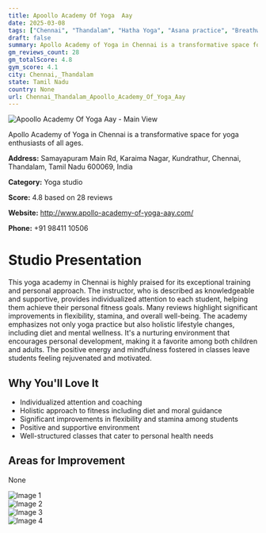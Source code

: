 ```yaml
---
title: Apoollo Academy Of Yoga  Aay
date: 2025-03-08
tags: ["Chennai", "Thandalam", "Hatha Yoga", "Asana practice", "Breathwork", "supportive atmosphere", "individual focus", "Chennai, Thandalam"]  
draft: false
summary: Apollo Academy of Yoga in Chennai is a transformative space for yoga enthusiasts of all ages.
gm_reviews_count: 28
gm_totalScore: 4.8
gym_score: 4.1
city: Chennai,_Thandalam
state: Tamil Nadu
country: None
url: Chennai_Thandalam_Apoollo_Academy_Of_Yoga_Aay
---
```


<div className="aspect-[16/9] relative my-8">
  <img 
    src="https://lh5.googleusercontent.com/p/AF1QipNdGjLmA6keulXxOjxMsU9kCjqrzSe5x4tWA2MK=w1920-h1080-k-no"
    alt="Apoollo Academy Of Yoga  Aay - Main View"
    className="object-cover absolute inset-0 w-full h-full rounded-lg"
  />
</div>

Apollo Academy of Yoga in Chennai is a transformative space for yoga enthusiasts of all ages.

**Address:** Samayapuram Main Rd, Karaima Nagar, Kundrathur, Chennai, Thandalam, Tamil Nadu 600069, India

**Category:** Yoga studio

**Score:** 4.8 based on 28 reviews

**Website:** http://www.apollo-academy-of-yoga-aay.com/

**Phone:** +91 98411 10506

# Studio Presentation

This yoga academy in Chennai is highly praised for its exceptional training and personal approach. The instructor, who is described as knowledgeable and supportive, provides individualized attention to each student, helping them achieve their personal fitness goals. Many reviews highlight significant improvements in flexibility, stamina, and overall well-being. The academy emphasizes not only yoga practice but also holistic lifestyle changes, including diet and mental wellness. It's a nurturing environment that encourages personal development, making it a favorite among both children and adults. The positive energy and mindfulness fostered in classes leave students feeling rejuvenated and motivated.

## Why You'll Love It

- Individualized attention and coaching
- Holistic approach to fitness including diet and moral guidance
- Significant improvements in flexibility and stamina among students
- Positive and supportive environment
- Well-structured classes that cater to personal health needs

## Areas for Improvement

None

<div className="grid grid-cols-1 xl:grid-cols-2 gap-4 my-8">
<div className="aspect-[4/3] relative"><img src="https://lh5.googleusercontent.com/p/AF1QipO-q2cUMvyoCzmg3P0DjnVKBsTcWZljoIT265uW=w1920-h1080-k-no" alt="Image 1" className="object-cover absolute inset-0 w-full h-full rounded-lg" /></div>
<div className="aspect-[4/3] relative"><img src="https://lh5.googleusercontent.com/p/AF1QipNYSOqNT_gY-aB1bKFaS-nEr_8RhB_6V8p1Ca7w=w1920-h1080-k-no" alt="Image 2" className="object-cover absolute inset-0 w-full h-full rounded-lg" /></div>
<div className="aspect-[4/3] relative"><img src="https://lh5.googleusercontent.com/p/AF1QipMALdyh5eAPmI5Q9_KlFVula7JY9ybGuvZ0219W=w1920-h1080-k-no" alt="Image 3" className="object-cover absolute inset-0 w-full h-full rounded-lg" /></div>
<div className="aspect-[4/3] relative"><img src="https://lh5.googleusercontent.com/p/AF1QipMwkWtNJMrdnheUaip7-JODaJ74FaYrIDu7peEc=w1920-h1080-k-no" alt="Image 4" className="object-cover absolute inset-0 w-full h-full rounded-lg" /></div>
</div>
